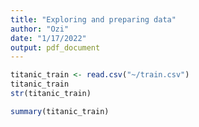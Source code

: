 ```yaml
---
title: "Exploring and preparing data"
author: "Ozi"
date: "1/17/2022"
output: pdf_document
---
```


```r

titanic_train <- read.csv("~/train.csv")
titanic_train
str(titanic_train)
```

```r
summary(titanic_train)


```